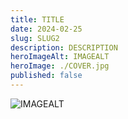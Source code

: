 ```yaml
---
title: TITLE
date: 2024-02-25
slug: SLUG2
description: DESCRIPTION
heroImageAlt: IMAGEALT
heroImage: ./COVER.jpg
published: false
---
```




<BookSlide
    bookTitle="TITLE"
    bookAuthor="AUTHOR"
    bookLink="https://brall.se"
/>

![IMAGEALT](./IMAGE.jpg)

